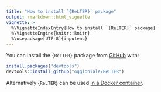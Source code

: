 ```yaml
---
title: "How to install `{ReLTER}` package"
output: rmarkdown::html_vignette
vignette: >
  %\VignetteIndexEntry{How to install `{ReLTER}` package}
  %\VignetteEngine{knitr::knitr}
  %\usepackage[UTF-8]{inputenc}
---
```


You can install the `{ReLTER}` package from [GitHub](https://github.com/oggioniale/ReLTER) with:

```r
install.packages("devtools")
devtools::install_github("oggioniale/ReLTER")
```

Alternatively {`ReLTER`} can be used [in a Docker container](./rocker_ReLTER.html).